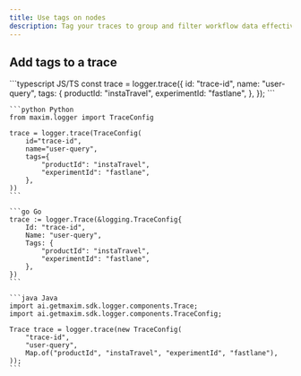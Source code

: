 ```yaml
---
title: Use tags on nodes
description: Tag your traces to group and filter workflow data effectively. Add tags to any node type - spans, generations, retrievals, events, and more.
---
```


<div className="w-full flex justify-end -mb-11">
    <LanguageSwitcher />
</div>

## Add tags to a trace

<CodeGroup>
    ```typescript JS/TS
    const trace = logger.trace({
        id: "trace-id",
        name: "user-query",
        tags: {
            productId: "instaTravel",
            experimentId: "fastlane",
        },
    });
    ```

    ```python Python
    from maxim.logger import TraceConfig

    trace = logger.trace(TraceConfig(
        id="trace-id",
        name="user-query",
        tags={
            "productId": "instaTravel",
            "experimentId": "fastlane",
        },
    ))
    ```

    ```go Go
    trace := logger.Trace(&logging.TraceConfig{
        Id: "trace-id",
        Name: "user-query",
        Tags: {
            "productId": "instaTravel",
            "experimentId": "fastlane",
        },
    })
    ```

    ```java Java
    import ai.getmaxim.sdk.logger.components.Trace;
    import ai.getmaxim.sdk.logger.components.TraceConfig;

    Trace trace = logger.trace(new TraceConfig(
        "trace-id",
        "user-query",
        Map.of("productId", "instaTravel", "experimentId", "fastlane"),
    ));
    ```
</CodeGroup>
